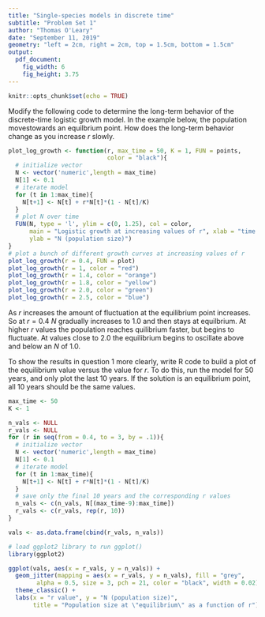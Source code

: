 ```yaml
---
title: "Single-species models in discrete time"
subtitle: "Problem Set 1"
author: "Thomas O'Leary"
date: "September 11, 2019"
geometry: "left = 2cm, right = 2cm, top = 1.5cm, bottom = 1.5cm"
output: 
  pdf_document:
    fig_width: 6
    fig_height: 3.75
---
```

```r
knitr::opts_chunk$set(echo = TRUE)
```

\section{1. Discrete-time logistic growth model: Increasing r}
Modify the following code to determine the long-term behavior of the discrete-time logistic growth model. In the example below, the population movestowards an equilbrium point. How does the long-term behavior change as you increase $r$ slowly.

```r
plot_log_growth <- function(r, max_time = 50, K = 1, FUN = points, 
                            color = "black"){
  # initialize vector
  N <- vector('numeric',length = max_time)
  N[1] <- 0.1
  # iterate model
  for (t in 1:max_time){
    N[t+1] <- N[t] + r*N[t]*(1 - N[t]/K)
  }
  # plot N over time
  FUN(N, type = 'l', ylim = c(0, 1.25), col = color, 
      main = "Logistic growth at increasing values of r", xlab = "time (t)",
      ylab = "N (population size)")
}
# plot a bunch of different growth curves at increasing values of r
plot_log_growth(r = 0.4, FUN = plot)
plot_log_growth(r = 1, color = "red")
plot_log_growth(r = 1.4, color = "orange")
plot_log_growth(r = 1.8, color = "yellow")
plot_log_growth(r = 2.0, color = "green")
plot_log_growth(r = 2.5, color = "blue")
```


As $r$ increases the amount of fluctuation at the equilibrium point increases. So at $r = 0.4$ $N$ gradually increases to 1.0 and then stays at equilbrium. At higher $r$ values the population reaches quilibrium faster, but begins to fluctuate. At values close to 2.0 the equilibrium begins to oscillate above and below an $N$ of 1.0. 


\section{2. Plot the final ten years of N as a function of increasing values of $r$ }
To show the results in question 1 more clearly, write R code to build a plot of the equilibrium value versus the value for $r$. To do this, run the model for 50 years, and only plot the last 10 years. If the solution is an equilibrium point, all 10 years should be the same values.

```r
max_time <- 50
K <- 1

n_vals <- NULL
r_vals <- NULL
for (r in seq(from = 0.4, to = 3, by = .1)){
  # initialize vector
  N <- vector('numeric',length = max_time)
  N[1] <- 0.1
  # iterate model
  for (t in 1:max_time){
    N[t+1] <- N[t] + r*N[t]*(1 - N[t]/K)
  }
  # save only the final 10 years and the corresponding r values
  n_vals <- c(n_vals, N[(max_time-9):max_time])
  r_vals <- c(r_vals, rep(r, 10))
}

vals <- as.data.frame(cbind(r_vals, n_vals))

# load ggplot2 library to run ggplot()
library(ggplot2)

ggplot(vals, aes(x = r_vals, y = n_vals)) +
  geom_jitter(mapping = aes(x = r_vals, y = n_vals), fill = "grey", 
        alpha = 0.5, size = 3, pch = 21, color = "black", width = 0.02) +
  theme_classic() + 
  labs(x = "r value", y = "N (population size)", 
       title = "Population size at \"equilibrium\" as a function of r")
```